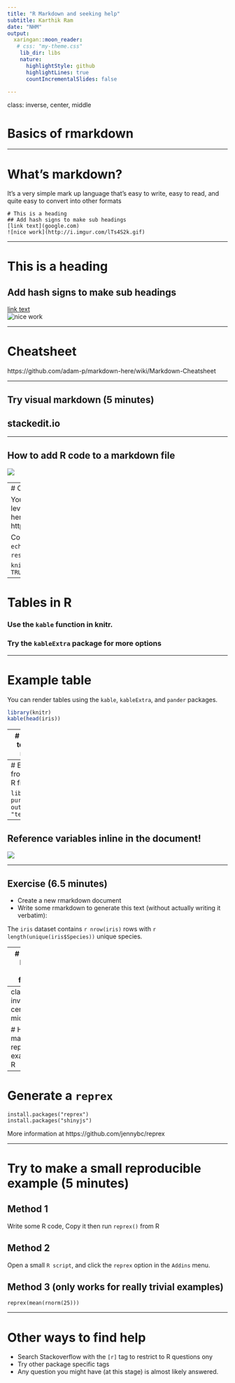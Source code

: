 ```yaml
---
title: "R Markdown and seeking help"
subtitle: Karthik Ram
date: "NHM"
output:
  xaringan::moon_reader:
   # css: "my-theme.css"
    lib_dir: libs
    nature:
      highlightStyle: github
      highlightLines: true
      countIncrementalSlides: false

---
```

class: inverse, center, middle

# Basics of rmarkdown

---

# What's markdown?

It's a very simple mark up language that's easy to write, easy to read, and quite easy to convert into other formats

```
# This is a heading
## Add hash signs to make sub headings
[link text](google.com)
![nice work](http://i.imgur.com/lTs4S2k.gif)
```
---

# This is a heading
## Add hash signs to make sub headings
[link text](google.com)  
![nice work](http://i.imgur.com/lTs4S2k.gif)

---

# Cheatsheet

https://github.com/adam-p/markdown-here/wiki/Markdown-Cheatsheet

---

## Try visual markdown (5 minutes)

## stackedit.io

---

## How to add R code to a markdown file

![](code_chunj.png)

---
# Options in knitr

You can set them at the chunk level or globally. See full list here: https://yihui.name/knitr/options/

Common options: `cache`, `eval`, `echo`, `fig.width`, `fig.height`, `results`.

```
knitr::opts_chunk$set(echo = TRUE)
```
---

# Tables in R

### Use the `kable` function in knitr.
### Try the `kableExtra` package for more options

---

# Example table

You can render tables using the `kable`, `kableExtra`, and `pander` packages.
```r
library(knitr)
kable(head(iris))
```

---
# Other things to note about rmarkdown

Each notebook is self contained and runs in a new session. So any variables or packages you have loaded in your current session are entirely independent. 

This is a good thing for reproducibility!

---
# Extract code from a Rmd to a R file

```
library(knitr)
purl("test.Rmd", output = "test2.R")
```
---

## Reference variables inline in the document!

![](inline.png)

---

## Exercise (6.5 minutes)

- Create a new rmarkdown document
- Write some rmarkdown to generate this text (without actually writing it verbatim):  

The `iris` dataset contains `r nrow(iris)` rows with `r length(unique(iris$Species))` unique species. 

---
# Convert Rmd to other formats

```
library(knitr)
library(markdown)
knit("example.Rmd")  # produces the md file
pandoc("example.md", format = "docx")  # converts md file into docx
```

---
class: inverse, center, middle

# How to make a reproducible example in R

---

# Generate a `reprex`

```
install.packages("reprex")
install.packages("shinyjs")
```

More information at https://github.com/jennybc/reprex

---

# Try to make a small reproducible example (5 minutes)

## Method 1

Write some R code,
Copy it
then run `reprex()` from R

## Method 2

Open a small `R script`, and click the `reprex` option in the `Addins` menu.

## Method 3 (only works for really trivial examples)

`reprex(mean(rnorm(25)))`

---

# Other ways to find help

- Search Stackoverflow with the `[r]` tag to restrict to R questions ony
- Try other package specific tags
- Any question you might have (at this stage) is almost likely answered.
